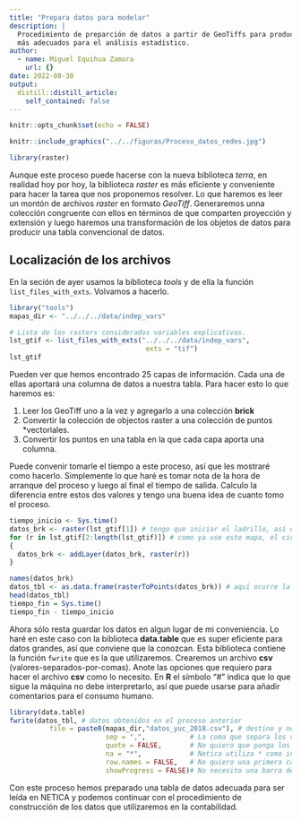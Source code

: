 ```yaml
---
title: "Prepara datos para modelar"
description: |
  Procedimiento de preparción de datos a partir de GeoTiffs para producir datos tabulares
  más adecuados para el análisis estadístico.
author:
  - name: Miguel Equihua Zamora
    url: {}
date: 2022-08-30
output:
  distill::distill_article:
    self_contained: false
---
```



```r
knitr::opts_chunk$set(echo = FALSE)
```


```r

knitr::include_graphics("../../figuras/Proceso_datos_redes.jpg")
```

```r
library(raster)

```

Aunque este proceso puede hacerse con la nueva biblioteca *terra*, en realidad hoy por hoy, la biblioteca *raster* es más eficiente y conveniente para hacer la tarea que nos proponemos resolver. Lo que haremos es leer un montón de archivos *raster* en formato *GeoTiff*. Generaremos unna colección congruente con ellos en términos de que comparten proyección y extensión y luego haremos una transformación de los objetos de datos para producir una tabla convencional de datos.

## Localización de los archivos

En la seción de ayer usamos la biblioteca *tools* y de ella la función `list_files_with_exts`. Volvamos a hacerlo.

```r
library("tools")
mapas_dir <- "../../../data/indep_vars"

# Lista de los rasters considerados variables explicativas.
lst_gtif <- list_files_with_exts("../../../data/indep_vars",
                                  exts = "tif")
lst_gtif

```

Pueden ver que hemos encontrado 25 capas de información. Cada una de ellas aportará una columna de datos a nuestra tabla. Para hacer esto lo que haremos es:

1. Leer los GeoTiff uno a la vez y agregarlo a una colección **brick**
2. Convertir la colección de objectos raster a una colección de puntos *vectoriales.
3. Convertir los puntos en una tabla en la que cada capa aporta una columna.

Puede convenir tomarle el tiempo a este proceso, así que les mostraré como hacerlo. Simplemente lo que haré es tomar nota de la hora de arranque del proceso y luego al final el tiempo de salida. Calculo la diferencia entre estos dos valores y tengo una buena idea de cuanto tomo el proceso.

```r
tiempo_inicio <- Sys.time()
datos_brk <- raster(lst_gtif[1]) # tengo que iniciar el ladrillo, así que lo hago aquí    
for (r in lst_gtif[2:length(lst_gtif)]) # como ya use este mapa, el ciclo empieza en el mapa 2
{
  datos_brk <- addLayer(datos_brk, raster(r))
}

names(datos_brk)
datos_tbl <- as.data.frame(rasterToPoints(datos_brk)) # aquí ocurre la magia imágen a tabla!!!
head(datos_tbl)
tiempo_fin = Sys.time()
tiempo_fin - tiempo_inicio

```


Ahora sólo resta guardar los datos en algun lugar de mi conveniencia. Lo haré en este caso con la biblioteca **data.table** que es super eficiente para datos grandes, así que conviene que la conozcan. Esta biblioteca contiene la función `fwrite` que es la que utilizaremos. Crearemos un archivo **csv** (valores-separados-por-comas). Anote las opciones que requiero para hacer el archivo **csv** como lo necesito. En **R** el símbolo "#" indica que lo que sigue la máquina no debe interpretarlo, así que puede usarse para añadir comentarios para el consumo humano.


```r
library(data.table)
fwrite(datos_tbl, # datos obtenidos en el proceso anterior
          file = paste0(mapas_dir,"datos_yuc_2018.csv"), # destino y nombre del archivo
                        sep = ",",           # La coma que separa los valores
                        quote = FALSE,       # No quiero que ponga los nombres entre comillas
                        na = "*",            # Netica utiliza * como indicador de dato faltante
                        row.names = FALSE,   # No quiero una primera columna de números "id"
                        showProgress = FALSE)# No necesito una barra de progreso

```


Con este proceso hemos preparado una tabla de datos adecuada para ser leída en NETICA y podemos continuar con el procedimiento de construcción de los datos que utilizaremos en la contabilidad. 



